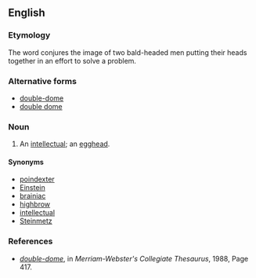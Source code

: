 ==English==

===Etymology===
The word conjures the image of two bald-headed men putting their heads together in an effort to solve a problem.  

===Alternative forms===
*[[double-dome]]
*[[double dome]]

===Noun===
{{en-noun}}

# {{context|slang|mildly|_|derogatory|lang=en}} An [[intellectual]]; an [[egghead]].

====Synonyms====
*[[poindexter]]
*[[Einstein]]
*[[brainiac]]
*[[highbrow]]
*[[intellectual]]
*[[Steinmetz]]

===References===
* ''[http://books.google.com/books?id=9CDiT873388C&pg=PA417&dq=doubledome+egghead&lr=&ei=0RO1SpCDIoKGkATV8eUE#v=onepage&q=double-dome&f=false double-dome]'', in ''Merriam-Webster's Collegiate Thesaurus‎'', 1988, Page 417.